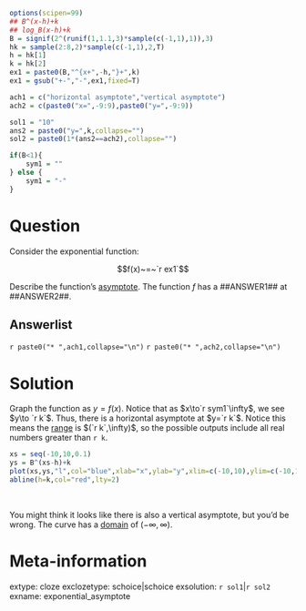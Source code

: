 ```r
options(scipen=99)
## B^(x-h)+k
## log_B(x-h)+k
B = signif(2^(runif(1,1.1,3)*sample(c(-1,1),1)),3)
hk = sample(2:8,2)*sample(c(-1,1),2,T)
h = hk[1]
k = hk[2]
ex1 = paste0(B,"^{x+",-h,"}+",k)
ex1 = gsub("+-","-",ex1,fixed=T)

ach1 = c("horizontal asymptote","vertical asymptote")
ach2 = c(paste0("x=",-9:9),paste0("y=",-9:9))

sol1 = "10"
ans2 = paste0("y=",k,collapse="")
sol2 = paste0(1*(ans2==ach2),collapse="")

if(B<1){
    sym1 = ""
} else {
    sym1 = "-"
}

```


Question
========

Consider the exponential function:

$$f(x)~=~`r ex1`$$

Describe the function's [asymptote](https://en.wikipedia.org/wiki/Asymptote). The function $f$ has a ##ANSWER1## at ##ANSWER2##.

Answerlist
--------

`r paste0("* ",ach1,collapse="\n")`
`r paste0("* ",ach2,collapse="\n")`


Solution
========

Graph the function as $y=f(x)$. Notice that as $x\to`r sym1`\infty$, we see $y\to `r k`$. Thus, there is a horizontal asymptote at $y=`r k`$. Notice this means the [range](https://en.wikipedia.org/wiki/Range_of_a_function) is $(`r k`,\infty)$, so the possible outputs include all real numbers greater than `r k`.

```r
xs = seq(-10,10,0.1)
ys = B^(xs-h)+k
plot(xs,ys,"l",col="blue",xlab="x",ylab="y",xlim=c(-10,10),ylim=c(-10,10))
abline(h=k,col="red",lty=2)

```
\

You might think it looks like there is also a vertical asymptote, but you'd be wrong. The curve has a [domain](https://en.wikipedia.org/wiki/Domain_of_a_function) of $(-\infty,\infty)$.



Meta-information
============
extype: cloze
exclozetype: schoice|schoice
exsolution: `r sol1`|`r sol2`
exname: exponential_asymptote